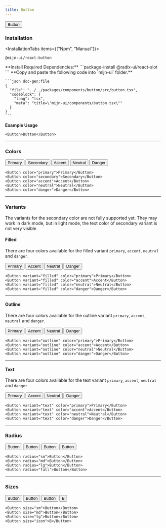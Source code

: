 ```yaml
---
title: Button
---
```



<ComponentPreview>
  <Button>Button</Button>
</ComponentPreview>

### Installation

<InstallationTabs items={["Npm", "Manual"]}>
  <InstallationTabsContent value="Npm">
  ```package-install
  @mijn-ui/react-button
  ```
  </InstallationTabsContent>
  <InstallationTabsContent value="Manual">
  <Steps>
<Step>
  **Install Required Dependencies:** 
  ```package-install
  @radix-ui/react-slot
  ```
</Step>

  <Step>
    **Copy and paste the following code into  `mijn-ui` folder.**

    ```json doc-gen:file
    {
      "file": "../../packages/components/button/src/button.tsx",
      "codeblock": {
        "lang": "tsx",
        "meta": "title=\"mijn-ui/components/button.tsx\""
      }
    }
    ```
  </Step>
</Steps>
</InstallationTabsContent>
</InstallationTabs>

**Example Usage**

```tsx
<Button>Button</Button>
```

---

### Colors

<ComponentPreview className="flex-col md:flex-row">
  <Button color="primary">Primary</Button>
  <Button color="secondary">Secondary</Button>
  <Button color="accent">Accent</Button>
  <Button color="neutral">Neutral</Button>
  <Button color="danger">Danger</Button>
</ComponentPreview>

```tsx
<Button color="primary">Primary</Button>
<Button color="secondary">Secondary</Button>
<Button color="accent">Accent</Button>
<Button color="neutral">Neutral</Button>
<Button color="danger">Danger</Button>
```

---

### Variants

The variants for the secondary color are not fully supported yet. They may work in dark mode, but in light mode, the text color of secondary variant is not very visible.

#### Filled

There are four colors available for the filled variant `primary`, `accent`, `neutral` and `danger`.

<ComponentPreview className="flex-col md:flex-row">
  <Button variant="filled" color="primary">
    Primary
  </Button>
  <Button variant="filled" color="accent">
    Accent
  </Button>
  <Button variant="filled" color="neutral">
    Neutral
  </Button>
  <Button variant="filled" color="danger">
    Danger
  </Button>
</ComponentPreview>

```tsx
<Button variant="filled" color="primary">Primary</Button>
<Button variant="filled" color="accent">Accent</Button>
<Button variant="filled" color="neutral">Neutral</Button>
<Button variant="filled" color="danger">Danger</Button>
```

---

#### Outline

There are four colors available for the outline variant `primary`, `accent`, `neutral` and `danger`.

<ComponentPreview className="flex-col md:flex-row">
  <Button variant="outline" color="primary">
    Primary
  </Button>
  <Button variant="outline" color="accent">
    Accent
  </Button>
  <Button variant="outline" color="neutral">
    Neutral
  </Button>
  <Button variant="outline" color="danger">
    Danger
  </Button>
</ComponentPreview>

```tsx
<Button variant="outline" color="primary">Primary</Button>
<Button variant="outline" color="accent">Accent</Button>
<Button variant="outline" color="neutral">Neutral</Button>
<Button variant="outline" color="danger">Danger</Button>
```

---

#### Text

There are four colors available for the text variant `primary`, `accent`, `neutral` and `danger`.

<ComponentPreview className="flex-col md:flex-row">
  <Button variant="text" color="primary">
    Primary
  </Button>
  <Button variant="text" color="accent">
    Accent
  </Button>
  <Button variant="text" color="neutral">
    Neutral
  </Button>
  <Button variant="text" color="danger">
    Danger
  </Button>
</ComponentPreview>

```tsx
<Button variant="text" color="primary">Primary</Button>
<Button variant="text" color="accent">Accent</Button>
<Button variant="text" color="neutral">Neutral</Button>
<Button variant="text" color="danger">Danger</Button>
```

---

### Radius

<ComponentPreview className="flex-col md:flex-row">
  <Button radius="sm">Button</Button>
  <Button radius="md">Button</Button>
  <Button radius="lg">Button</Button>
  <Button radius="full">Button</Button>
</ComponentPreview>

```tsx
<Button radius="sm">Button</Button>
<Button radius="md">Button</Button>
<Button radius="lg">Button</Button>
<Button radius="full">Button</Button>
```

---

### Sizes

<ComponentPreview className="flex-col md:flex-row">
  <Button size="sm">Button</Button>
  <Button size="md">Button</Button>
  <Button size="lg">Button</Button>
  <Button size="icon">B</Button>
</ComponentPreview>

```tsx
<Button size="sm">Button</Button>
<Button size="md">Button</Button>
<Button size="lg">Button</Button>
<Button size="icon">B</Button>
```

